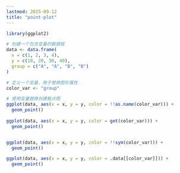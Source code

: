 ```yaml
---
lastmod: 2025-09-12
title: "point-plot"
---
```



```r
library(ggplot2)

# 创建一个包含变量的数据框
data <- data.frame(
  x = c(1, 2, 3, 4),
  y = c(10, 20, 30, 40),
  group = c("A", "A", "B", "B")
)

# 定义一个变量，用于替换图形属性
color_var <- "group"

# 使用变量替换创建散点图
ggplot(data, aes(x = x, y = y, color = !!as.name(color_var))) +
  geom_point()
  
ggplot(data, aes(x = x, y = y, color = get(color_var))) +
  geom_point()


ggplot(data, aes(x = x, y = y, color = !!sym(color_var))) +
  geom_point()

ggplot(data, aes(x = x, y = y, color = .data[[color_var]])) +
  geom_point()
```

